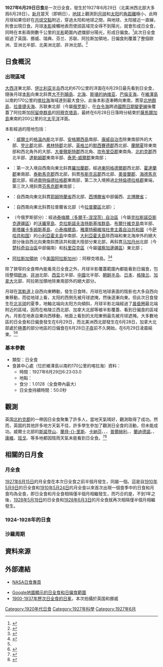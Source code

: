 {{NoteTA
|G1=Toponym
|1=zh-tw:卡拉海; zh-cn:喀拉海
}}
{{Infobox Solar eclipse
| Year        = 1927
| Month       = 6
| Day         = 29
| Type        = 日全食
| Image       = SE1927Jun29T.png
| Image size  = 200px
| Image intro = 1927年6月29日日全食路徑圖
  <!--   日食資料   -->
| Gamma       = 0.8163
| Mag         = 1.0128
| Saros       = 145
| Saros total = 77
| Saros seq   = 17
  <!--     食甚     -->
| Duration    = 50.0秒
| Location    = [[維澤島|維澤島]]以南約170公里的[[喀拉海|喀拉海]]
| Coords      = {{coord|78|4.9|N|73|48.8|E}}
| Width       = 76.8公里
  <!--   開始時間   -->
| Partial     = 
| Start type  = 
| Centre      = 
| Greatest    = 6:23:03.0
  <!--     倒數     -->
| hour        = 6
| minute      = 23
| second      = 3
| Duration_s  = 
}}
'''1927年6月29日日食'''是一次日全食，發生於1927年6月29日（北美洲西北部大多爲6月28日）。[[新月|新月]]當天（即朔日），[[地球|地球]]上觀測到[[月球|月球]]和[[太阳|太阳]]的[[角距離|角距離]]極小，此時月球如果恰好在[[月球交點|月球交點]]附近，穿過太阳和地球之間，與地球、太阳接近一直線，則會出現日食。月球[[本影|本影]]接觸地表而使該區域完全得不到陽光，就會形成日全食，同時在本影兩側數千公里的[[半影|半影]]範圍內遮擋部分陽光，形成日偏食。<ref name="astron">{{cite web|author=樊忠玉|title=日（月）食|url=http://www.astron.ac.cn/bencandy-51-1630-1.htm|publisher=中国天文科普网|accessdate=2016-04-09|archive-date=2014-09-17|archive-url=https://web.archive.org/web/20140917080048/http://www.astron.ac.cn/bencandy-51-1630-1.htm|dead-url=no}}</ref>此次日全食經過了英国、挪威、瑞典、芬兰、苏联、阿拉斯加領地，日偏食則覆蓋了整個欧洲、亚洲北半部、北美洲北部、非洲北部。<ref name="NASAGIF">{{cite web|author=Fred Espenak|title=Total Solar Eclipse of 1927 Jun 29|url=http://eclipse.gsfc.nasa.gov/SEplot/SEplot1901/SE1927Jun29T.GIF|publisher=NASA Eclipse Web Site|accessdate=2016-04-09|archive-date=2020-10-20|archive-url=https://web.archive.org/web/20201020185621/https://eclipse.gsfc.nasa.gov/SEplot/SEplot1901/SE1927Jun29T.GIF|dead-url=no}}{{en}}</ref>

== 日食概況 ==
=== 出現區域 ===
[[大西洋|大西洋]]東北部、[[伊比利亚半岛|伊比利亚半岛]]西北約670公里的洋面在6月29日最先看到日全食，隨後月球[[本影|本影]]向東北斜貫[[大不列顛島|大不列顛島]]、[[北海_(大西洋)|北海]]、[[斯堪的纳维亚|斯堪的纳维亚]]、[[巴倫支海|巴倫支海]]，在[[維澤島|維澤島]]以南約170公里的[[喀拉海|喀拉海]]海域達到最大食分。此後本影逐漸轉向東南，貫穿[[北地群島|北地群島]]、[[拉普捷夫海|拉普捷夫海]]、苏联東北部（今屬[[俄罗斯|俄罗斯]]），在[[白令海|白令海]]跨過[[國際日期變更線|國際日期變更線]]後覆蓋了阿拉斯加[[阿留申群島|阿留申群島]]的[[阿穆克塔島|阿穆克塔島]]，最終在6月28日日落時分結束於[[薩馬爾加島|薩馬爾加島]]東南約200公里的北[[太平洋|太平洋]]洋面。

本影經過的陸地包括：
*{{UK}}：[[威爾士|威爾士]]的[[格溫內斯|格溫內斯]]北半部、[[安格爾西島|安格爾西島]]南部、[[康威自治市|康威自治市]]除東南部外的大部、[[登比郡|登比郡]]北部、[[弗林特郡|弗林特郡]]北部，[[英格兰|英格兰]]的[[默西賽德郡|默西賽德郡]]西北部、[[蘭開夏|蘭開夏]]除東南部和西北角外的大部、[[大曼徹斯特郡|大曼徹斯特郡]]西北角、[[坎布里亞郡|坎布里亞郡]]東南角、[[北約克郡|北約克郡]]西北半部、[[達勒姆郡|達勒姆郡]]東南半部、[[泰恩-威爾郡|泰恩-威爾郡]]東南部；
*{{NOR}}：第一次入境自西南向東北斜貫[[羅加蘭郡|羅加蘭郡]]，經過[[東阿格德爾郡|東阿格德爾郡]]西北部、[[霍達蘭郡|霍達蘭郡]]東南部、[[泰勒馬克郡|泰勒馬克郡]]西北部，斜貫[[布斯克呂郡|布斯克呂郡]]西北部、[[奧普蘭郡|奧普蘭郡]]、[[海德馬克郡|海德馬克郡]]北部，經過[[南特倫德拉格郡|南特倫德拉格郡]]東南部，第二次入境擦過[[北特倫德拉格郡|北特倫德拉格郡]]東端，第三次入境斜貫[[芬馬克郡|芬馬克郡]]東南部；
*{{SWE}}：自西南向東北斜貫[[耶姆特蘭省|耶姆特蘭省]]西北部、[[西博滕省|西博滕省]]中部偏西、[[北博滕省|北博滕省]]；
*{{FIN}}：自西南向東北斜貫拉普蘭省北部（今[[拉普蘭區|拉普蘭區]]北部）；
*{{flag|USSR|1923}}（今俄罗斯部分）：經過[[泰梅爾（多爾干-涅涅茨）自治區|泰梅爾（多爾干-涅涅茨）自治區]]（今屬[[克拉斯諾亞斯克邊疆區|克拉斯諾亞斯克邊疆區]]）的[[沃羅寧島|沃羅寧島]]、[[克拉斯諾夫洛特斯基埃群島|克拉斯諾夫洛特斯基埃群島]]、[[布爾什維克島|布爾什維克島]]南半部、[[斯塔羅卡多姆斯基島|斯塔羅卡多姆斯基島]]、[[小泰梅爾島|小泰梅爾島]]，[[雅庫特蘇維埃社會主義自治共和國|雅庫特蘇維埃社會主義自治共和國]]（今[[萨哈共和国|萨哈共和国]]）的[[小利亞霍夫島|小利亞霍夫島]]中南部、[[大利亞霍夫島|大利亞霍夫島]]除西端和東北海岸外的絕大部分後自西北向東南斜貫該共和國大陸部分東北部，再斜貫[[马加丹州|马加丹州]]北部（今[[楚科奇自治區|楚科奇自治區]]中部偏南）和[[科里亞克區|科里亞克區]]（今屬[[堪察加邊疆區|堪察加邊疆區]]）東北部；
*{{flagicon|Alaska}} [[阿拉斯加領地|阿拉斯加領地]]（今[[美国|美国]][[阿拉斯加州|阿拉斯加州]]）：阿穆克塔島。<ref>{{cite web|author=Fred Espenak|title=Total Solar Eclipse of 1927 Jun 29 - Google Maps and Solar Eclipse Paths|url=http://eclipse.gsfc.nasa.gov/SEgoogle/SEgoogle1901/SE1927Jun29Tgoogle.html|publisher=NASA Eclipse Web Site|accessdate=2016-04-09|archive-date=2020-10-23|archive-url=https://web.archive.org/web/20201023164948/https://eclipse.gsfc.nasa.gov/SEgoogle/SEgoogle1901/SE1927Jun29Tgoogle.html|dead-url=no}}{{en}}</ref><ref>{{cite web|author=Xavier M. Jubier|title=Eclipse Totale de Soleil du 29 juin 1927 - Cartographie Interactive Google (1927 June 29 Total Solar Eclipse - Interactive Google Map)|url=http://xjubier.free.fr/site_pages/solar_eclipses/xSE_GoogleMap3.php?Ecl=+19270629|accessdate=2016-04-09|archive-date=2019-06-04|archive-url=https://web.archive.org/web/20190604184821/http://xjubier.free.fr/site_pages/solar_eclipses/xSE_GoogleMap3.php?Ecl=+19270629|dead-url=no}}{{fr}}{{en}}</ref>

除了狹窄的全食帶內能看見日全食之外，月球半影覆蓋範圍內都能看到日偏食，包括整個[[欧洲|欧洲]]、[[非洲|非洲]]北部、[[西亚|西亚]]北半部、[[中國|中國]]北半部、[[朝鲜半岛|朝鲜半岛]]、[[日本|日本]]、[[格陵兰|格陵兰]]、[[加拿大|加拿大]]北部、阿拉斯加領地除東南部外的絕大部分。

月球在[[月球軌道|其軌道]]上自西向東轉動，發生日食時，月球在地球表面的陰影也大多自西向東移動，而從地球上看，太阳的西側先被月球遮掩，然後逐漸向東。但此次日食發生在[[北半球|北半球]]的夏季，地軸北端向太阳方向傾斜，月球半影北端經過了[[晨昏圈|晨昏圈]]最北端附近的區域，因而在格陵兰西北部、加拿大北部等被半影覆蓋、看到日偏食的區域內，月影在地表自東向西移動，地面上看到的太阳東側最先被月球遮掩。大多數地區的日全食和日偏食發生在6月29日，而北美洲西北部發生在6月28日，加拿大北部處於[[極晝|極晝]]的部分地區的日偏食在6月28日[[子夜|子夜]]前不久開始，在6月29日凌晨結束。<ref name="NASAGIF"/><ref>{{cite web|author=Fred Espenak|title=Catalog of Solar Eclipses (1901 to 2000)|url=http://eclipse.gsfc.nasa.gov/SEcat5/SE1901-2000.html|publisher=NASA Eclipse Web Site|accessdate=2016-04-09|archive-date=2017-12-28|archive-url=https://web.archive.org/web/20171228100215/https://eclipse.gsfc.nasa.gov/SEcat5/SE1901-2000.html|dead-url=no}}{{en}}</ref>

=== 基本參數 ===
{{NoteUTC}}
* 類型：日全食
* 食甚中心處（位於維澤島以南約170公里的喀拉海）資料：
** 時間：1927年6月29日6:23:03.0
** 地點：{{coord|78|4.9|N|73|48.8|E}}
** 食分：1.0128（全食帶內最大）
** 日全食持續時間：50.0秒

== 觀測 ==
英国[[北約克郡|北約克郡]]{{link-en|克雷文區|Craven}}的{{link-en|吉格爾斯威克|Giggleswick}}一帶因日全食聚集了許多人，當地天氣晴好，觀測取得了成功。然而，英国的其他許多地方天氣不佳，許多學生參加了觀測日全食的活動，但未能成功。威爾士北部的[[斯諾登山|斯諾登山]]、[[蘭貝里斯|蘭貝-{}-里斯]]、[[卡納芬|卡納芬]]、{{link-en|蘭拉格|Llanrug}}、{{link-en|代尼奧倫|Deiniolen}}、[[普爾赫利|普爾赫利]]、{{link-en|克里基厄斯|Criccieth}}、[[蘭迪德諾|蘭迪德諾]]、{{link-en|波斯馬多格|Porthmadog}}、[[康維|康維]]、[[班戈_(圭內斯)|班戈]]、{{link-en|彭邁恩毛爾|Penmaenmawr}}等多地都因陰雨天氣未能看到日全食。<ref>{{cite web|title=The 1927 total solar eclipse in North Wales|work=Caernarvon and Denbigh Herald|url=http://www.jonesbryn.plus.com/wastronhist/eclipseshist/eclipse1927newspcdh.html|date=1927-07-01|accessdate=2016-04-11|archive-date=2017-03-05|archive-url=https://web.archive.org/web/20170305023142/http://www.jonesbryn.plus.com/wastronhist/eclipseshist/eclipse1927newspcdh.html|dead-url=no}}{{en}}</ref><ref>{{cite web|title=The Solar Eclipse of 1927|url=http://www.rhiw.com/hanes_02/eclipse_1927/eclipse_1927.htm|accessdate=2016-04-11|archive-date=2019-08-30|archive-url=https://web.archive.org/web/20190830142821/http://www.rhiw.com/hanes_02/eclipse_1927/eclipse_1927.htm|dead-url=no}}{{en}}</ref>

== 相關的日月食 ==
=== 月全食 ===
[[1927年6月15日月食|1927年6月15日]]的月全食在本次日全食之前半個月發生，同屬一個{{link-en|食季|Eclipse season}}。這是自[[1910年5月9日日食|1910年5月9日]]的日全食和[[1910年5月24日月食|1910年5月24日]]的月全食以來首次出現一個食季中的日食和月食均為全食，即日全食和月全食相隔僅半個月相繼發生，而巧合的是，不到1年之後，[[1928年5月19日日食|1928年5月19日]]的日全食和[[1928年6月3日月食|1928年6月3日]]的月全食就再次相隔僅半個月相繼發生。

=== 1924-1928年的日食 ===
{{Solar eclipse set 1924-1928}}

=== 沙羅周期 ===
{{Solar Saros series 145}}

== 資料來源 ==
{{reflist}}

== 外部連結 ==
{{日食主題}}
* [http://eclipse.gsfc.nasa.gov/solar.html NASA日食專頁]{{Wayback|url=http://eclipse.gsfc.nasa.gov/solar.html |date=20190108200537 }}{{en}}
{{Solar eclipse NASA reference|1901/SE1927Jun29T}}
* [http://xjubier.free.fr/site_pages/solar_eclipses/xSE_GoogleMap3.php?Ecl=+19270629 Google地圖顯示的日全食和日偏食範圍]{{Wayback|url=http://xjubier.free.fr/site_pages/solar_eclipses/xSE_GoogleMap3.php?Ecl=+19270629 |date=20190604184821 }}{{fr}}{{en}}
* [http://xjubier.free.fr/site_pages/solar_eclipses/Solar_Corona_Shape_pg02.html 1900-1937年歷次日全食的日冕]{{Wayback|url=http://xjubier.free.fr/site_pages/solar_eclipses/Solar_Corona_Shape_pg02.html |date=20190609150216 }}，本次拍攝於英国和挪威{{fr}}{{en}}

{{Solar eclipses
|nature=日全食
|previous=[[1927年1月3日日食|1927年1月3日日食]]
|natureprevious=日環食
|next=[[1927年12月24日日食|1927年12月24日日食]]
|naturenext=日偏食
|previoussamenature=[[1926年1月14日日食|1926年1月14日日食]]
|nextsamenature=[[1928年5月19日日食|1928年5月19日日食]]
}}
{{日食}}

[[Category:1920年代日食|Category:1920年代日食]]
[[Category:1927年科學|Category:1927年科學]]
[[Category:1927年6月|Category:1927年6月]]